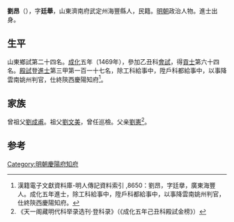{{Otheruses|other=名为劉昂的其他人物|劉昂}}
{{Otheruses|other=名为刘廷举的其他人物|刘廷举}}

'''劉昂'''（{{bd|1434年||？}}），字'''廷舉'''，山東濟南府武定州海豐縣人，民籍。[[明朝|明朝]]政治人物。進士出身。

== 生平 ==
山東鄉試第二十四名。[[成化|成化]]五年（1469年），參加乙丑科[[會試|會試]]，得[[貢士|貢士]]第六十四名。[[殿試|殿試]]登[[進士|進士]]第三甲第一百一十七名，除工科給事中，陞戶科都給事中，以事降雲南姚州判官，仕終陝西慶陽知府<ref>漢籍電子文獻資料庫-明人傳記資料索引 ,8650：劉昂，字廷擧，廣東海豐人。成化五年進士，除工科給事中，陞戶科都給事中，以事降雲南姚州判官，仕終陝西慶陽知府。</ref>。

== 家族 ==
曾祖父[[劉成甫|劉成甫]]。祖父[[劉文美|劉文美]]，曾任巡檢。父亲[[劉憲|劉憲]]<ref>《天一阁藏明代科举录选刊·登科录》（《成化五年己丑科殿試金榜》）</ref>。
	
==参考==
{{reflist}}

{{成化五年己丑科殿試金榜}}

{{Authority control}}

{{DEFAULTSORT:}}
[[Category:明朝慶陽府知府|Category:明朝慶陽府知府]]


{{明朝人物小作品}}